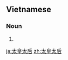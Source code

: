 ==Vietnamese==
{{vi-hantutab}}

===Noun===
{{vi-hantu}}

# {{han tu form of|thái hoàng thái hậu|grand empress dowager}}

[[ja:太皇太后]]
[[zh:太皇太后]]